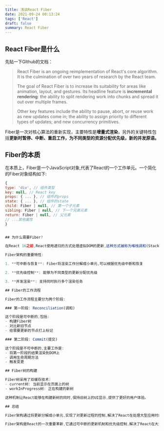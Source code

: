 ```yaml
---
title: 浅谈React Fiber
date: 2021-09-24 00:13:24
tags: ['React']
draft: false
summary: React Fiber
---
```


## React Fiber是什么

先贴一下GIthub的文档：

> React Fiber is an ongoing reimplementation of React's core algorithm. It is the culmination of over two years of research by the React team.
>
> The goal of React Fiber is to increase its suitability for areas like animation, layout, and gestures. Its headline feature is **incremental rendering**: the ability to split rendering work into chunks and spread it out over multiple frames.
>
> Other key features include the ability to pause, abort, or reuse work as new updates come in; the ability to assign priority to different types of updates; and new concurrency primitives.

Fiber是一次对核心算法的重新实现，主要特性是**增量式渲染**，另外的关键特性包括**更新时暂停、中断、重启工作，为不同类型的资源分配优先级，新的并发原语。**

## Fiber的本质

在本质上，Fiber是一个JavaScript对象,代表了React的一个工作单元。一个简化的Fiber对象结构如下:

```javascript
{
type: 'div', // 组件类型
key: null, // React key
props: { ... }, // 组件的props
state: { ... }, // 组件的state
child: Fiber | null, // 第一个子元素
sibling: Fiber | null, // 下一个兄弟元素
return: Fiber | null, // 父元素
// ...其他属性
}


## 为什么需要Fiber?

在React 16之前,React使用递归的方式处理虚拟DOM的更新,这种方式被称为堆栈调和(Stack Reconciliation)。这种递归一旦开始就无法中断,当组件树层级很深时,递归更新时间超过了16ms,就会出现掉帧的现象,导致用户交互体验不佳。

Fiber架构的重要特性:

1. **可中断与恢复**: Fiber将渲染工作分解成小单元,可以根据优先级中断和恢复

2. **优先级控制**: 能够为不同类型的更新分配优先级

3. **并发渲染**: 支持同时执行多个渲染任务

## Fiber的工作流程

Fiber的工作流程主要分为两个阶段:

### 第一阶段: Reconciliation(调和)

这个阶段是可中断的,包括:
- 构建Fiber树
- 对比新旧节点
- 给需要更新的节点打上标记

### 第二阶段: Commit(提交) 

这个阶段是不可中断的,主要工作是:
- 将第一阶段的结果渲染到DOM上
- 调用生命周期方法
- 触发变更

## Fiber树的构建

Fiber树采用了双缓存技术:
- current树: 当前显示在页面上的树
- workInProgress树: 正在构建的新树

这种机制让React能够在构建新树的同时,保持旧树上的UI显示,提供了更好的用户体验。

## 总结

Fiber架构通过将更新分解成小单元,实现了对更新过程的控制,解决了React在处理大型应用时的性能问题。同时,Fiber还解决了React在处理动画、布局等复杂场景时的问题。

Fiber架构是React的一次重要革新,它通过可中断的更新机制和优先级控制,解决了React在大型应用中的性能问题。理解Fiber的工作原理,对于深入理解React的运行机制和优化React应用都有重要帮助。
